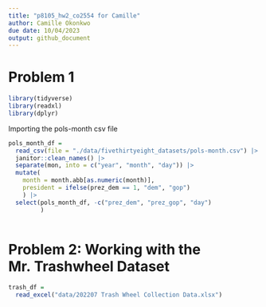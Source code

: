 ```yaml
---
title: "p8105_hw2_co2554 for Camille"
author: Camille Okonkwo
due date: 10/04/2023
output: github_document
---
```


# Problem 1

```r
library(tidyverse)
library(readxl)
library(dplyr)
```

Importing the pols-month csv file

```r
pols_month_df = 
  read_csv(file = "./data/fivethirtyeight_datasets/pols-month.csv") |>
  janitor::clean_names() |>
  separate(mon, into = c("year", "month", "day")) |>
  mutate(
    month = month.abb[as.numeric(month)], 
    president = ifelse(prez_dem == 1, "dem", "gop")
    ) |>
  select(pols_month_df, -c("prez_dem", "prez_gop", "day")
         )
  
```

# Problem 2: Working with the Mr. Trashwheel Dataset

```r
trash_df =
  read_excel("data/202207 Trash Wheel Collection Data.xlsx")
```

